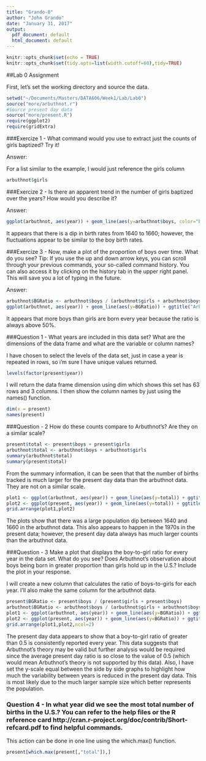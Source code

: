 ```yaml
---
title: "Grando-0"
author: "John Grando"
date: "January 31, 2017"
output:
  pdf_document: default
  html_document: default
---
```


```r
knitr::opts_chunk$set(echo = TRUE)
knitr::opts_chunk$set(tidy.opts=list(width.cutoff=60),tidy=TRUE)
```

##Lab 0 Assignment

First, let's set the working directory and source the data.
```r
setwd("~/Documents/Masters/DATA606/Week1/Lab/Lab0")
source("more/arbuthnot.r")
#Source present day data
source("more/present.R")
require(ggplot2)
require(gridExtra)
```

###Exercize 1 - What command would you use to extract just the counts of girls baptized? Try it!

Answer:

For a list similar to the example, I would just reference the girls column

```r
arbuthnot$girls
```

###Exercize 2 - Is there an apparent trend in the number of girls baptized over the years? How would you describe it?

Answer:

```r
ggplot(arbuthnot, aes(year)) + geom_line(aes(y=arbuthnot$boys, color="boys")) + geom_line(aes(y=arbuthnot$girls, color="girls")) + labs(y="birth rates")
```

It appears that there is a dip in birth rates from 1640 to 1660; however, the fluctuations appear to be similar to the boy birth rates.


###Exercize 3 - Now, make a plot of the proportion of boys over time. What do you see? Tip: If you use the up and down arrow keys, you can scroll through your previous commands, your so-called command history. You can also access it by clicking on the history tab in the upper right panel. This will save you a lot of typing in the future.

Answer: 

```r
arbuthnot$BGRatio <- arbuthnot$boys / (arbuthnot$girls + arbuthnot$boys)
ggplot(arbuthnot, aes(year)) + geom_line(aes(y=BGRatio)) + ggtitle("Arbuthnot data") + scale_y_continuous(limits=c(0.51, 0.54), breaks = seq(0.51, 0.54, by=.01)) + labs(y="Boy to girl ratio")
```

It appears that more boys than girls are born every year because the ratio is always above 50%.

###Question 1 - What years are included in this data set? What are the dimensions of the data frame and what are the variable or column names?

I have chosen to select the levels of the data set, just in case a year is repeated in rows, so i'm sure I have unique values returned.

```r
levels(factor(present$year))
```

I will return the data frame dimension using dim which shows this set has 63 rows and 3 columns.  I then show the column names by just using the names() function.

```r
dim(x = present)
names(present)
```

###Question - 2 How do these counts compare to Arbuthnot’s? Are they on a similar scale?

```r
present$total <- present$boys + present$girls
arbuthnot$total <- arbuthnot$boys + arbuthnot$girls
summary(arbuthnot$total)
summary(present$total)
```

From the summary information, it can be seen that that the number of births tracked is much larger for the present day data than the arbuthnot data.  They are not on a similar scale.

```r
plot1 <- ggplot(arbuthnot, aes(year)) + geom_line(aes(y=total)) + ggtitle("Arbuthnot data")
plot2 <- ggplot(present, aes(year)) + geom_line(aes(y=total)) + ggtitle("present data")
grid.arrange(plot1,plot2)
```

The plots show that there was a large population dip between 1640 and 1660 in the arbuthnot data.  This also appears to happen in the 1970s in the present data; however, the present day data always has much larger counts than the arbuthnot data.

###Question - 3 Make a plot that displays the boy-to-girl ratio for every year in the data set. What do you see? Does Arbuthnot’s observation about boys being born in greater proportion than girls hold up in the U.S.? Include the plot in your response.

I will create a new column that calculates the ratio of boys-to-girls for each year.  I'll also make the same column for the arbuthnot data.

```r
present$BGRatio <- present$boys / (present$girls + present$boys)
arbuthnot$BGRatio <- arbuthnot$boys / (arbuthnot$girls + arbuthnot$boys)
plot1 <- ggplot(arbuthnot, aes(year)) + geom_line(aes(y=BGRatio)) + ggtitle("Arbuthnot data") + scale_y_continuous(limits=c(0.51, 0.54), breaks = seq(0.51, 0.54, by=.01)) + labs(y="Boy to girl ratio")
plot2 <- ggplot(present, aes(year)) + geom_line(aes(y=BGRatio)) + ggtitle("present data") + scale_y_continuous(limits=c(0.51,0.54), breaks = seq(0.51,0.54, by=.01)) + labs(y="Boy to girl ratio")
grid.arrange(plot1,plot2,ncol=2)
```

The present day data appears to show that a boy-to-girl ratio of greater than 0.5 is consistently reported every year.  This data suggests that Arbuthnot's theory may be valid but further analysis would be required since the average present day ratio is so close to the value of 0.5 (which would mean Arbuthnot's theory is not supported by this data).  Also, I have set the y-scale equal between the side by side graphs to highlight how much the variability between years is reduced in the present day data.  This is most likely due to the much larger sample size which better represents the population.

### Question 4 - In what year did we see the most total number of births in the U.S.? You can refer to the help files or the R reference card http://cran.r-project.org/doc/contrib/Short-refcard.pdf to find helpful commands.

This action can be done in one line using the which.max() function.

```r
present[which.max(present[,"total"]),]
```

